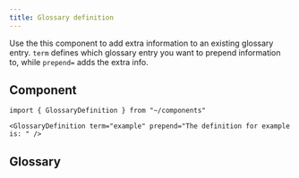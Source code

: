 ```yaml
---
title: Glossary definition
---
```


Use the this component to add extra information to an existing glossary entry. `term` defines which glossary entry you want to prepend information to, while `prepend=` adds the extra info.

## Component

```mdx live
import { GlossaryDefinition } from "~/components"

<GlossaryDefinition term="example" prepend="The definition for example is: " />
```

## Glossary


<Code title="/src/content/glossary/style-guide.yaml" code={glossary} lang="yaml" />